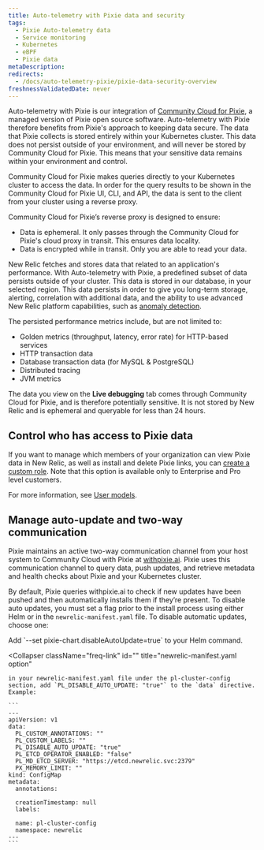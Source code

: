 ```yaml
---
title: Auto-telemetry with Pixie data and security
tags:
  - Pixie Auto-telemetry data
  - Service monitoring
  - Kubernetes
  - eBPF
  - Pixie data
metaDescription: 
redirects:
  - /docs/auto-telemetry-pixie/pixie-data-security-overview
freshnessValidatedDate: never
---
```


Auto-telemetry with Pixie is our integration of [Community Cloud for Pixie](https://docs.px.dev/installing-pixie/install-guides/community-cloud-for-pixie/), a managed version of Pixie open source software. Auto-telemetry with Pixie therefore benefits from Pixie's approach to keeping data secure. The data that Pixie collects is stored entirely within your Kubernetes cluster. This data does not persist outside of your environment, and will never be stored by Community Cloud for Pixie. This means that your sensitive data remains within your environment and control.

Community Cloud for Pixie makes queries directly to your Kubernetes cluster to access the data. In order for the query results to be shown in the Community Cloud for Pixie UI, CLI, and API, the data is sent to the client from your cluster using a reverse proxy.

Community Cloud for Pixie’s reverse proxy is designed to ensure:

* Data is ephemeral. It only passes through the Community Cloud for Pixie's cloud proxy in transit. This ensures data locality.
* Data is encrypted while in transit. Only you are able to read your data.

New Relic fetches and stores data that related to an application's performance. With Auto-telemetry with Pixie, a predefined subset of data persists outside of your cluster. This data is stored in our database, in your selected region. This data persists in order to give you long-term storage, alerting, correlation with additional data, and the ability to use advanced New Relic platform capabilities, such as [anomaly detection](/docs/alerts-applied-intelligence/applied-intelligence/anomaly-detection/anomaly-detection-applied-intelligence/).

The persisted performance metrics include, but are not limited to:

* Golden metrics (throughput, latency, error rate) for HTTP-based services
* HTTP transaction data
* Database transaction data (for MySQL & PostgreSQL)
* Distributed tracing
* JVM metrics

The data you view on the <DoNotTranslate>**Live debugging**</DoNotTranslate> tab comes through Community Cloud for Pixie, and is therefore potentially sensitive. It is not stored by New Relic and is ephemeral and queryable for less than 24 hours.

## Control who has access to Pixie data

If you want to manage which members of your organization can view Pixie data in New Relic, as well as install and delete Pixie links, you can [create a custom role](/docs/accounts/accounts-billing/new-relic-one-user-management/tutorial-add-new-user-groups-roles-new-relic-one-user-model/#roles). Note that this option is available only to Enterprise and Pro level customers.

For more information, see [User models](/docs/accounts/original-accounts-billing/original-product-based-pricing/overview-user-models).

## Manage auto-update and two-way communication

Pixie maintains an active two-way communication channel from your host system to Community Cloud with Pixie at [withpixie.ai](https://work.withpixie.ai/). Pixie uses this communication channel to query data, push updates, and retrieve metadata and health checks about Pixie and your Kubernetes cluster.

By default, Pixie queries withpixie.ai to check if new updates have been pushed and then automatically installs them if they’re present. To disable auto updates, you must set a flag prior to the install process using either Helm or in the `newrelic-manifest.yaml` file. To disable automatic updates, choose one:

<CollapserGroup>
  <Collapser
    className="freq-link"
    id=""
    title="Helm option"
  >
    Add  `--set pixie-chart.disableAutoUpdate=true` to your Helm command.
  </Collapser>

  <Collapser
    className="freq-link"
    id=""
    title="newrelic-manifest.yaml option"
  >
    in your newrelic-manifest.yaml file under the pl-cluster-config section, add `PL_DISABLE_AUTO_UPDATE: "true"` to the `data` directive. Example:

    ```
    ---
    apiVersion: v1
    data:
      PL_CUSTOM_ANNOTATIONS: ""
      PL_CUSTOM_LABELS: ""
      PL_DISABLE_AUTO_UPDATE: "true"
      PL_ETCD_OPERATOR_ENABLED: "false"
      PL_MD_ETCD_SERVER: "https://etcd.newrelic.svc:2379"
      PX_MEMORY_LIMIT: ""
    kind: ConfigMap
    metadata:
      annotations:

      creationTimestamp: null
      labels:

      name: pl-cluster-config
      namespace: newrelic
    ---
    ```
  </Collapser>
</CollapserGroup>
